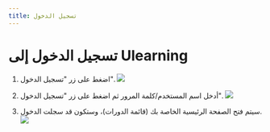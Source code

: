 ---
title: تسجيل الدخول
---


# تسجيل الدخول إلى Ulearning

1. اضغط على زر "تسجيل الدخول".
![](/img/ulearning/student/login01.png)

2. أدخل اسم المستخدم/كلمة المرور ثم اضغط على زر "تسجيل الدخول".
![](/img/ulearning/student/login02.png)

3. سيتم فتح الصفحة الرئيسية الخاصة بك (قائمة الدورات)، وستكون قد سجلت الدخول.
![](/img/ulearning/student/login03.png)
